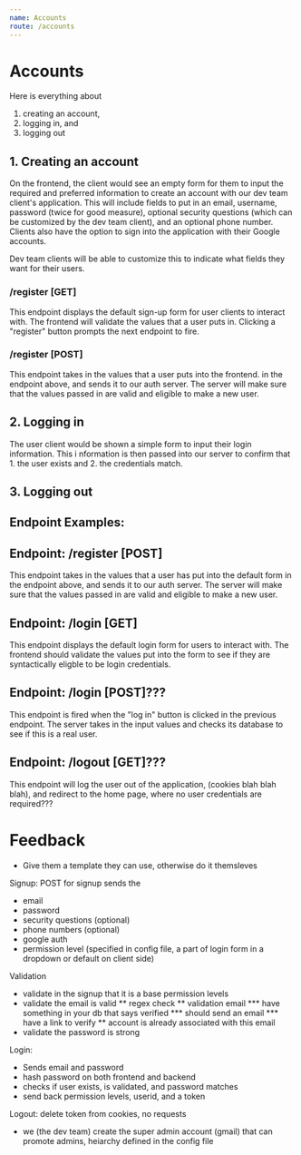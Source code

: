 ```yaml
---
name: Accounts
route: /accounts
---
```


# Accounts
Here is everything about
1. creating an account,
2. logging in, and
3. logging out

## 1. Creating an account
On the frontend, the client would see an empty form for them to input the required
and preferred information to create an account with our dev team client's application. 
This will include fields to put in an email, username, password (twice for good measure), 
optional security questions (which can be customized by the dev team client), and an 
optional phone number. Clients also have the option to sign into the application with 
their Google accounts. 

Dev team clients will be able to customize this to indicate what fields they want for their 
users.

### /register [GET]
This endpoint displays the default sign-up form for user clients to interact with. 
The frontend will validate the values that a user puts in. Clicking a "register" button 
prompts the next endpoint to fire.

### /register [POST]
This endpoint takes in the values that a user puts into the frontend. in the endpoint 
above, and sends it to our auth server. The server will make sure that the values passed in are 
valid and eligible to make a new user.


## 2. Logging in
The user client would be shown a simple form to input their login information. This i nformation 
is then passed into our server to confirm that 1. the user exists and 2. the credentials match.

## 3. Logging out

## Endpoint Examples:









## Endpoint: /register [POST]
This endpoint takes in the values that a user has put into the default form in the endpoint above, and sends it to our auth server. The server will make sure that the values passed in are valid and eligible to make a new user.

## Endpoint: /login [GET]
This endpoint displays the default login form for users to interact with. The frontend should validate the values put into the form to see if they are syntactically eligble to be login credentials.

## Endpoint: /login [POST]???
This endpoint is fired when the "log in" button is clicked in the previous endpoint.  The server takes in the input values and checks its database to see if this is a real user.

## Endpoint: /logout [GET]???
This endpoint will log the user out of the application, (cookies blah blah blah), and redirect to the home page, where no user credentials are required???



# Feedback 

* Give them a template they can use, otherwise do it themsleves

Signup: 
POST for signup
sends the
* email
* password
* security questions (optional)
* phone numbers (optional)
* google auth
* permission level (specified in config file, a part of login form in a dropdown or default on client side)

Validation
* validate in the signup that it is a base permission levels
* validate the email is valid 
    ** regex check
    ** validation email
        *** have something in your db that says verified
        *** should send an email 
        *** have a link to verify 
    ** account is already associated with this email
* validate the password is strong


Login:
* Sends email and password
* hash password on both frontend and backend
* checks if user exists, is validated, and password matches
* send back permission levels, userid, and a token


Logout: delete token from cookies, no requests


* we (the dev team) create the super admin account (gmail) that can promote admins, heiarchy defined in the config file